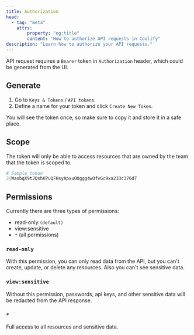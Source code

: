 ```yaml
---
title: Authorization
head:
  - tag: "meta"
    attrs:
        property: "og:title"
        content: "How to authorize API requests in Coolify"
description: "Learn how to authorize your API requests."
---
```



API request requires a `Bearer` token in `Authorization` header, which could be generated from the UI.

## Generate

1. Go to `Keys & Tokens` / `API tokens`.
2. Define a name for your token and click `Create New Token`.

<Aside type="tip">
  You will see the token once, so make sure to copy it and store it in a safe
  place.
</Aside>

## Scope

The token will only be able to access resources that are owned by the team that the token is scoped to.

```php
# Sample token
3|WaobqX9tJQshKPuQFHsyApxuOOggg4wOfvGc9xa233c376d7
```

## Permissions

Currently there are three types of permissions:

- read-only `(default)`
- view:sensitive
- `*` (all permissions)

### `read-only`

With this permission, you can only read data from the API, but you can't create, update, or delete any resources. Also you can't see sensitive data.

### `view:sensitive`

Without this permission, passwords, api keys, and other sensitive data will be redacted from the API response.

### `*`

Full access to all resources and sensitive data.
